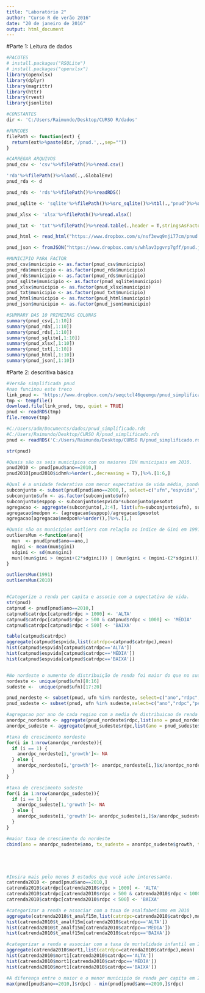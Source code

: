 ```yaml
---
title: "Laboratório 2"
author: "Curso R de verão 2016"
date: "20 de janeiro de 2016"
output: html_document
---
```

#Parte 1: Leitura de dados
```r
#PACOTES
# install.packages("RSQLite")
# install.packages("openxlsx")
library(openxlsx)
library(dplyr)
library(magrittr)
library(httr)
library(rvest)
library(jsonlite)

#CONSTANTES
dir <- 'C:/Users/Raimundo/Desktop/CURSO R/dados'

#FUNCOES
filePath <- function(ext) {
  return(ext%>%paste(dir,'/pnud.',.,sep=""))
}

#CARREGAR ARQUIVOS
pnud_csv <- 'csv'%>%filePath()%>%read.csv()

'rda'%>%filePath()%>%load(.,.GlobalEnv) 
pnud_rda <- d

pnud_rds <- 'rds'%>%filePath()%>%readRDS()

pnud_sqlite <- 'sqlite'%>%filePath()%>%src_sqlite()%>%tbl(.,"pnud")%>%data.frame()

pnud_xlsx <- 'xlsx'%>%filePath()%>%read.xlsx()

pnud_txt <- 'txt'%>%filePath()%>%read.table(.,header = T,stringsAsFactors = T, quote ='"')

pnud_html <- read_html("https://www.dropbox.com/s/nsf3ewq9nji77cm/pnud.html?dl=1")%>%html_nodes(., "table") %>% html_table()%>% data.frame()

pnud_json <- fromJSON("https://www.dropbox.com/s/whlav3pgvrp7gff/pnud.json?dl=1")

#MUNICIPIO PARA FACTOR 
pnud_csv$municipio <- as.factor(pnud_csv$municipio)
pnud_rda$municipio <- as.factor(pnud_rda$municipio)
pnud_rds$municipio <- as.factor(pnud_rds$municipio)
pnud_sqlite$municipio <- as.factor(pnud_sqlite$municipio)
pnud_xlsx$municipio <- as.factor(pnud_xlsx$municipio)
pnud_txt$municipio <- as.factor(pnud_txt$municipio)
pnud_html$municipio <- as.factor(pnud_html$municipio)
pnud_json$municipio <- as.factor(pnud_json$municipio)

#SUMMARY DAS 10 PRIMEIRAS COLUNAS
summary(pnud_csv[,1:10])
summary(pnud_rda[,1:10])
summary(pnud_rds[,1:10])
summary(pnud_sqlite[,1:10])
summary(pnud_xlsx[,1:10])
summary(pnud_txt[,1:10])
summary(pnud_html[,1:10])
summary(pnud_json[,1:10])
```
#Parte 2: descritiva básica
```r
#Versão simplificada pnud
#nao funcinou este treco
link_pnud <- 'https://www.dropbox.com/s/seqctcl46qeemgu/pnud_simplificado.rds?dl=1'
tmp <- tempfile()
download.file(link_pnud, tmp, quiet = TRUE)
pnud <- readRDS(tmp)
file.remove(tmp)

#C:/Users/adm/Documents/dados/pnud_simplificado.rds
#C:/Users/Raimundo/Desktop/CURSO R/pnud_simplificado.rds
pnud <- readRDS('C:/Users/Raimundo/Desktop/CURSO R/pnud_simplificado.rds')

str(pnud)

#Quais são os seis municípios com os maiores IDH municipais em 2010.
pnud2010 <- pnud[pnud$ano==2010,]
pnud2010[pnud2010$idhm%>%order(.,decreasing = T),]%>%.[1:6,]

#Qual é a unidade federativa com menor expectativa de vida média, ponderada pela população dos municípios em 2000
subconjunto <- subset(pnud[pnud$ano==2000,], select=c("ufn","espvida","pesotot"))
subconjunto$ufn <- as.factor(subconjunto$ufn)
subconjunto$esppop <- subconjunto$espvida*subconjunto$pesotot
agregacao <- aggregate(subconjunto[,2:4], list(ufn=subconjunto$ufn), sum)
agregacao$medpon <- (agregacao$esppop)/agregacao$pesotot
agregacao[agregacao$medpon%>%order(),]%>%.[1,]

#Quais são os municípios outliers com relação ao índice de Gini em 1991 e em 2010 (Dica: utilize como critério para determinar outliers valores maiores que a média mais duas vezes o desvio padrão).
outliersMun <-function(ano){
  mun  <- pnud[pnud$ano==ano,]
  mgini <- mean(mun$gini)
  sdgini <- sd(mun$gini) 
  mun[(mun$gini > (mgini+(2*sdgini))) | (mun$gini < (mgini-(2*sdgini))),]
}

outliersMun(1991)
outliersMun(2010)


#Categorize a renda per capita e associe com a expectativa de vida.
str(pnud)
catpnud <- pnud[pnud$ano==2010,]
catpnud$catrdpc[catpnud$rdpc > 1000] <- 'ALTA'
catpnud$catrdpc[catpnud$rdpc > 500 & catpnud$rdpc < 1000] <- 'MÉDIA'
catpnud$catrdpc[catpnud$rdpc < 500] <- 'BAIXA'

table(catpnud$catrdpc)
aggregate(catpnud$espvida,list(catrdpc=catpnud$catrdpc),mean)
hist(catpnud$espvida[catpnud$catrdpc=='ALTA'])
hist(catpnud$espvida[catpnud$catrdpc=='MÉDIA'])
hist(catpnud$espvida[catpnud$catrdpc=='BAIXA'])


#No nordeste o aumento de distribuição de renda foi maior do que no sudeste
nordeste <- unique(pnud$ufn)[8:16]
sudeste <-  unique(pnud$ufn)[17:20]

pnud_nordeste <- subset(pnud, ufn %in% nordeste, select=c("ano","rdpc","pesotot"))
pnud_sudeste <- subset(pnud, ufn %in% sudeste,select=c("ano","rdpc","pesotot"))

#agregacao por ano de cada regiao com a media de distribuicao de renda
anordpc_nordeste <- aggregate(pnud_nordeste$rdpc,list(ano = pnud_nordeste$ano),mean)
anordpc_sudeste <- aggregate(pnud_sudeste$rdpc,list(ano = pnud_sudeste$ano), mean)

#taxa de crescimento nordeste
for(i in 1:nrow(anordpc_nordeste)){
  if (i == 1) {
    anordpc_nordeste[1,'growth']<- NA
  } else {
    anordpc_nordeste[i,'growth']<- anordpc_nordeste[i,]$x/anordpc_nordeste[i-1,]$x
  }
}

#taxa de crescimento sudeste
for(i in 1:nrow(anordpc_sudeste)){
  if (i == 1) {
    anordpc_sudeste[1,'growth']<- NA
  } else {
    anordpc_sudeste[i,'growth']<- anordpc_sudeste[i,]$x/anordpc_sudeste[i-1,]$x
  }
}

#maior taxa de crescimento do nordeste
cbind(ano = anordpc_sudeste$ano, tx_sudeste = anordpc_sudeste$growth, tx_nordeste = anordpc_nordeste$growth)





#Insira mais pelo menos 3 estudos que você ache interessante.
catrenda2010 <- pnud[pnud$ano==2010,]
catrenda2010$catrdpc[catrenda2010$rdpc > 1000] <- 'ALTA'
catrenda2010$catrdpc[catrenda2010$rdpc > 500 & catrenda2010$rdpc < 1000] <- 'MÉDIA'
catrenda2010$catrdpc[catrenda2010$rdpc < 500] <- 'BAIXA'

#categorizar a renda e associar com a taxa de analfabetismo em 2010
aggregate(catrenda2010$t_analf15m,list(catrdpc=catrenda2010$catrdpc),mean)
hist(catrenda2010$t_analf15m[catrenda2010$catrdpc=='ALTA'])
hist(catrenda2010$t_analf15m[catrenda2010$catrdpc=='MÉDIA'])
hist(catrenda2010$t_analf15m[catrenda2010$catrdpc=='BAIXA'])

#categorizar a renda e associar com a taxa de mortalidade infantil em 2010
aggregate(catrenda2010$mort1,list(catrdpc=catrenda2010$catrdpc),mean)
hist(catrenda2010$mort1[catrenda2010$catrdpc=='ALTA'])
hist(catrenda2010$mort1[catrenda2010$catrdpc=='MÉDIA'])
hist(catrenda2010$mort1[catrenda2010$catrdpc=='BAIXA'])

#A diferença entre o maior e o menor municipio de renda per capita em 2010
max(pnud[pnud$ano==2010,]$rdpc) - min(pnud[pnud$ano==2010,]$rdpc)

```

